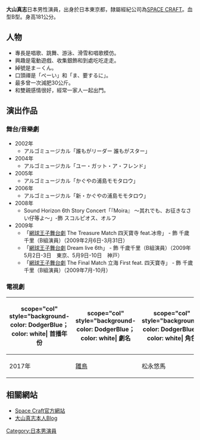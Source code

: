 {{藝人
|姓名 = 大山真志
|類型 = 男演員
|外文名 = 大山真志
|外文 = 日文
|羅馬拼音 = Ooyama Masashi
|英文名 = Masashi Ooyama
|暱稱 = ま－くん（ma-kun）
<!--|國籍 = {{JPN}}-->
|出生日期 = {{birth date and age|1989|8|17}}
|出生地點 = [[日本|日本]][[東京都|東京都]]
|三圍 = 
<!--|語言 = 日語-->
|經紀公司 = [[SPACE_CRAFT|SPACE CRAFT]]
}}
{{Japanese|japanese=大山真志|kana=おおやま　まさし|romaji=Ooyama Masashi}}

'''大山真志'''{{BD|1989年|8月17日|||Ooyama Masashi}}日本男性演員，出身於日本東京都，隸屬經紀公司為[[SPACE_CRAFT|SPACE CRAFT]]。血型B型。身高181公分。

==人物==
*專長是唱歌、跳舞、游泳、滑雪和唱歌模仿。
*興趣是電動遊戲、收集銀飾和到處吃吃走走。
*綽號是ま－くん。
*口頭禪是「ぺーい」和「ま、要するに」。 
*最多曾一次減肥30公斤。 
*和雙親感情很好，經常一家人一起出門。

==演出作品==
=== 舞台/音樂劇 ===
* 2002年
** アルゴミュージカル「誰もがリーダー 誰もがスター」
* 2004年
** アルゴミュージカル「ユー・ガット・ア・フレンド」
* 2005年
** アルゴミュージカル「かぐやの浦島モモタロウ」
* 2006年
** アルゴミュージカル「新・かぐやの浦島モモタロウ」
* 2008年
** Sound Horizon 6th Story Concert「『Moira』 〜其れでも、お征きなさい仔等よ〜」-飾 スコルピオス、オルフ
* 2009年
** 「[[網球王子舞台劇|網球王子舞台劇]] The Treasure Match 四天寶寺 feat.冰帝」 - 飾 千歲千里（B組演員）（2009年2月6日-3月31日）
** 「[[網球王子舞台劇|網球王子舞台劇]] Dream live 6th」 - 飾 千歲千里（B組演員）（2009年5月2日-3日　東京、5月9日-10日　神戸）
** 「[[網球王子舞台劇|網球王子舞台劇]] The Final Match 立海 First feat. 四天寶寺」 - 飾 千歲千里（B組演員）（2009年7月-10月）

===電視劇===
{| class="wikitable sortable plainrowheaders"
|- 
! scope="col" style="background-color: DodgerBlue；color: white| 首播年份
! scope="col" style="background-color: DodgerBlue；color: white| 劇名
! scope="col" style="background-color: DodgerBlue；color: white| 角色
|-
|rowspan="1"|2017年||[[雛鳥_(連續劇)|雛鳥]]||松永悠馬
|}

== 相關網站 ==
* [http://www.spacecraft.co.jp/home.html Space Craft官方網站]{{Wayback|url=http://www.spacecraft.co.jp/home.html |date=20130917165215 }}
* [https://web.archive.org/web/20090802215254/http://blog.oricon.co.jp/masashi 大山真志本人Blog]

{{SPACE CRAFT}}
{{DEFAULTSORT:Ooyama Masashi}}
[[Category:日本男演員|Category:日本男演員]]